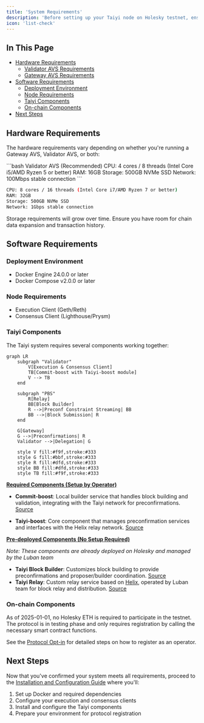 ```yaml
---
title: 'System Requirements'
description: 'Before setting up your Taiyi node on Holesky testnet, ensure your system meets the following requirements for hardware, software, and initial configuration.'
icon: 'list-check'
---
```


## In This Page
- [Hardware Requirements](#hardware-requirements)
  - [Validator AVS Requirements](#hardware-requirements)
  - [Gateway AVS Requirements](#hardware-requirements)
- [Software Requirements](#software-requirements)
  - [Deployment Environment](#deployment-environment)
  - [Node Requirements](#node-requirements)
  - [Taiyi Components](#taiyi-specific-components)
  - [On-chain Components](#on-chain-components)
- [Next Steps](#next-steps)

## Hardware Requirements

The hardware requirements vary depending on whether you're running a Gateway AVS, Validator AVS, or both:

<CodeGroup>
```bash Validator AVS (Recommended)
CPU: 4 cores / 8 threads (Intel Core i5/AMD Ryzen 5 or better)
RAM: 16GB
Storage: 500GB NVMe SSD
Network: 100Mbps stable connection
```

```bash Gateway AVS (Recommended)
CPU: 8 cores / 16 threads (Intel Core i7/AMD Ryzen 7 or better)
RAM: 32GB
Storage: 500GB NVMe SSD
Network: 1Gbps stable connection
```
</CodeGroup>

<Note>
Storage requirements will grow over time. Ensure you have room for chain data expansion and transaction history.
</Note>

## Software Requirements

### Deployment Environment
- Docker Engine 24.0.0 or later
- Docker Compose v2.0.0 or later

### Node Requirements
- Execution Client (Geth/Reth)
- Consensus Client (Lighthouse/Prysm)

### Taiyi Components

The Taiyi system requires several components working together:
```mermaid
graph LR
    subgraph "Validator"
        V[Execution & Consensus Client]
        TB[Commit-boost with Taiyi-boost module]
        V --> TB
    end

    subgraph "PBS"
        R[Relay]
        BB[Block Builder]
        R -->|Preconf Constraint Streaming| BB
        BB -->|Block Submission| R
    end

    G[Gateway]
    G -->|Preconfirmations| R
    Validator -->|Delegation| G

    style V fill:#f9f,stroke:#333
    style G fill:#bbf,stroke:#333
    style R fill:#dfd,stroke:#333
    style BB fill:#dfd,stroke:#333
    style TB fill:#f9f,stroke:#333
```

**<u>Required Components (Setup by Operator)</u>**
- **Commit-boost**: Local builder service that handles block building and validation, integrating with the Taiyi network for preconfirmations.
  [Source](https://github.com/Commit-Boost/commit-boost-client)

- **Taiyi-boost**: Core component that manages preconfirmation services and interfaces with the Helix relay network.
  [Source](https://github.com/lu-bann/taiyi/tree/dev/bin/taiyi-boost)

**<u>Pre-deployed Components (No Setup Required)</u>**

*Note: These components are already deployed on Holesky and managed by the Luban team*

- **Taiyi Block Builder**: Customizes block building to provide preconfirmations and proposer/builder coordination. [Source](https://github.com/lu-bann/rbuilder)
- **Taiyi Relay**: Custom relay service based on [Helix](https://github.com/gattaca-com/helix), operated by Luban team for block relay and distribution. [Source](https://github.com/lu-bann/helix)


### On-chain Components
<Note>
As of 2025-01-01, no Holesky ETH is required to participate in the testnet. The protocol is in testing phase and only requires registration by calling the necessary smart contract functions. 

See the [Protocol Opt-in](/node_operator_setup_guide/holesky/protocol_opt_in) for detailed steps on how to register as an operator.
</Note>

## Next Steps

Now that you've confirmed your system meets all requirements, proceed to the [Installation and Configuration Guide](/node_operator_setup_guide/holesky/installation_and_configuration) where you'll:

1. Set up Docker and required dependencies
2. Configure your execution and consensus clients
3. Install and configure the Taiyi components
4. Prepare your environment for protocol registration

